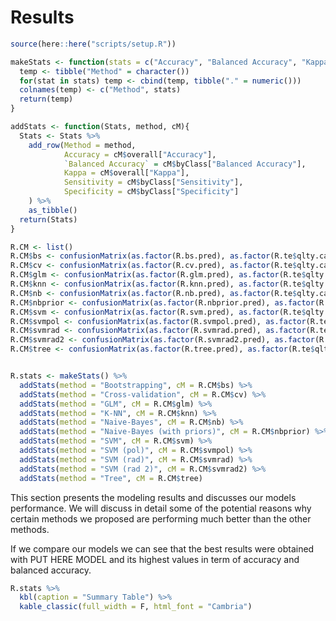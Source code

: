 # Results 

```{r, echo = FALSE, message = FALSE}
source(here::here("scripts/setup.R"))
```

```{r, echo = FALSE, include=FALSE}
makeStats <- function(stats = c("Accuracy", "Balanced Accuracy", "Kappa", "Sensitivity", "Specificity")){
  temp <- tibble("Method" = character())
  for(stat in stats) temp <- cbind(temp, tibble("." = numeric()))
  colnames(temp) <- c("Method", stats)
  return(temp)
}

addStats <- function(Stats, method, cM){
  Stats <- Stats %>% 
    add_row(Method = method,
            Accuracy = cM$overall["Accuracy"],
            `Balanced Accuracy` = cM$byClass["Balanced Accuracy"],
            Kappa = cM$overall["Kappa"],
            Sensitivity = cM$byClass["Sensitivity"],
            Specificity = cM$byClass["Specificity"]
    ) %>%
    as_tibble()
  return(Stats)
}

R.CM <- list()
R.CM$bs <- confusionMatrix(as.factor(R.bs.pred), as.factor(R.te$qlty.cat))
R.CM$cv <- confusionMatrix(as.factor(R.cv.pred), as.factor(R.te$qlty.cat))
R.CM$glm <- confusionMatrix(as.factor(R.glm.pred), as.factor(R.te$qlty.cat))
R.CM$knn <- confusionMatrix(as.factor(R.knn.pred), as.factor(R.te$qlty.cat))
R.CM$nb <- confusionMatrix(as.factor(R.nb.pred), as.factor(R.te$qlty.cat))
R.CM$nbprior <- confusionMatrix(as.factor(R.nbprior.pred), as.factor(R.te$qlty.cat))
R.CM$svm <- confusionMatrix(as.factor(R.svm.pred), as.factor(R.te$qlty.cat))
R.CM$svmpol <- confusionMatrix(as.factor(R.svmpol.pred), as.factor(R.te$qlty.cat))
R.CM$svmrad <- confusionMatrix(as.factor(R.svmrad.pred), as.factor(R.te$qlty.cat))
R.CM$svmrad2 <- confusionMatrix(as.factor(R.svmrad2.pred), as.factor(R.te$qlty.cat))
R.CM$tree <- confusionMatrix(as.factor(R.tree.pred), as.factor(R.te$qlty.cat))


R.stats <- makeStats() %>% 
  addStats(method = "Bootstrapping", cM = R.CM$bs) %>%
  addStats(method = "Cross-validation", cM = R.CM$cv) %>%
  addStats(method = "GLM", cM = R.CM$glm) %>%
  addStats(method = "K-NN", cM = R.CM$knn) %>%
  addStats(method = "Naive-Bayes", cM = R.CM$nb) %>%
  addStats(method = "Naive-Bayes (with priors)", cM = R.CM$nbprior) %>%
  addStats(method = "SVM", cM = R.CM$svm) %>%
  addStats(method = "SVM (pol)", cM = R.CM$svmpol) %>%
  addStats(method = "SVM (rad)", cM = R.CM$svmrad) %>%
  addStats(method = "SVM (rad 2)", cM = R.CM$svmrad2) %>%
  addStats(method = "Tree", cM = R.CM$tree)
```

This section presents the modeling results and discusses our models performance. We will discuss in detail some of the potential reasons why certain methods we proposed are performing much better than the other methods.

If we compare our models we can see that the best results were obtained with PUT HERE MODEL and its highest values in term of accuracy and balanced accuracy. 

```{r, echo = FALSE, include=TRUE}
R.stats %>%
  kbl(caption = "Summary Table") %>%
  kable_classic(full_width = F, html_font = "Cambria")
```
